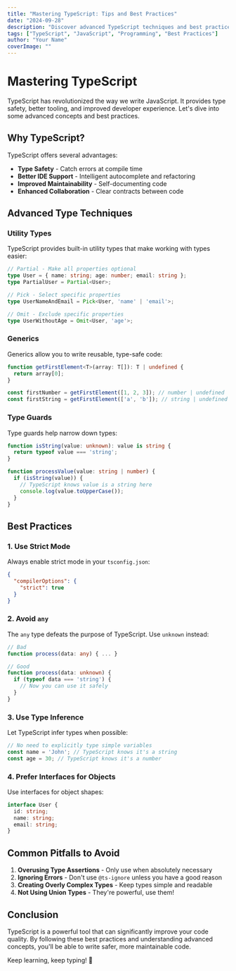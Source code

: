 ```yaml
---
title: "Mastering TypeScript: Tips and Best Practices"
date: "2024-09-28"
description: "Discover advanced TypeScript techniques and best practices to write safer, more maintainable code."
tags: ["TypeScript", "JavaScript", "Programming", "Best Practices"]
author: "Your Name"
coverImage: ""
---
```


# Mastering TypeScript

TypeScript has revolutionized the way we write JavaScript. It provides type safety, better tooling, and improved developer experience. Let's dive into some advanced concepts and best practices.

## Why TypeScript?

TypeScript offers several advantages:

- **Type Safety** - Catch errors at compile time
- **Better IDE Support** - Intelligent autocomplete and refactoring
- **Improved Maintainability** - Self-documenting code
- **Enhanced Collaboration** - Clear contracts between code

## Advanced Type Techniques

### Utility Types

TypeScript provides built-in utility types that make working with types easier:

```typescript
// Partial - Make all properties optional
type User = { name: string; age: number; email: string };
type PartialUser = Partial<User>;

// Pick - Select specific properties
type UserNameAndEmail = Pick<User, 'name' | 'email'>;

// Omit - Exclude specific properties
type UserWithoutAge = Omit<User, 'age'>;
```

### Generics

Generics allow you to write reusable, type-safe code:

```typescript
function getFirstElement<T>(array: T[]): T | undefined {
  return array[0];
}

const firstNumber = getFirstElement([1, 2, 3]); // number | undefined
const firstString = getFirstElement(['a', 'b']); // string | undefined
```

### Type Guards

Type guards help narrow down types:

```typescript
function isString(value: unknown): value is string {
  return typeof value === 'string';
}

function processValue(value: string | number) {
  if (isString(value)) {
    // TypeScript knows value is a string here
    console.log(value.toUpperCase());
  }
}
```

## Best Practices

### 1. Use Strict Mode

Always enable strict mode in your `tsconfig.json`:

```json
{
  "compilerOptions": {
    "strict": true
  }
}
```

### 2. Avoid `any`

The `any` type defeats the purpose of TypeScript. Use `unknown` instead:

```typescript
// Bad
function process(data: any) { ... }

// Good
function process(data: unknown) {
  if (typeof data === 'string') {
    // Now you can use it safely
  }
}
```

### 3. Use Type Inference

Let TypeScript infer types when possible:

```typescript
// No need to explicitly type simple variables
const name = 'John'; // TypeScript knows it's a string
const age = 30; // TypeScript knows it's a number
```

### 4. Prefer Interfaces for Objects

Use interfaces for object shapes:

```typescript
interface User {
  id: string;
  name: string;
  email: string;
}
```

## Common Pitfalls to Avoid

1. **Overusing Type Assertions** - Only use when absolutely necessary
2. **Ignoring Errors** - Don't use `@ts-ignore` unless you have a good reason
3. **Creating Overly Complex Types** - Keep types simple and readable
4. **Not Using Union Types** - They're powerful, use them!

## Conclusion

TypeScript is a powerful tool that can significantly improve your code quality. By following these best practices and understanding advanced concepts, you'll be able to write safer, more maintainable code.

Keep learning, keep typing! 🚀


